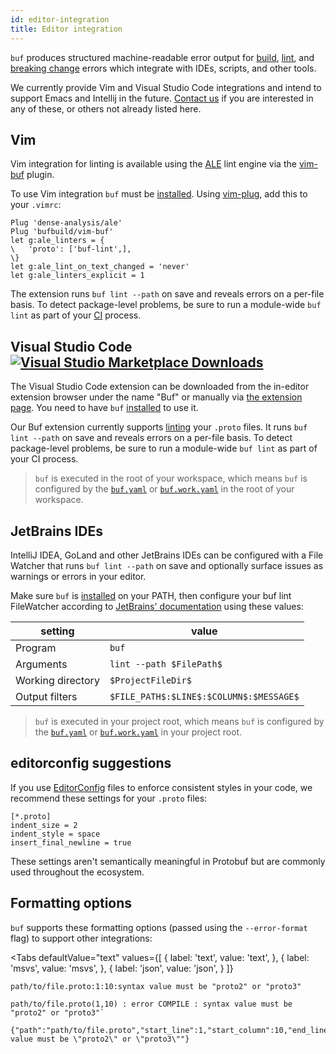 ```yaml
---
id: editor-integration
title: Editor integration
---
```


`buf` produces structured machine-readable error output for
[build](/buf/build/how-to), [lint](/buf/lint/explanation), and
[breaking change](/buf/breaking/explanation) errors which integrate with IDEs, scripts,
and other tools.

We currently provide Vim and Visual Studio Code integrations and intend to
support Emacs and Intellij in the future. [Contact us](contact) if you are
interested in any of these, or others not already listed here.

## Vim

Vim integration for linting is available using the
[ALE](https://github.com/dense-analysis/ale) lint engine via the
[vim-buf](https://github.com/bufbuild/vim-buf) plugin.

To use Vim integration `buf` must be [installed](installation). Using
[vim-plug](https://github.com/junegunn/vim-plug), add this to your `.vimrc`:

```vim
Plug 'dense-analysis/ale'
Plug 'bufbuild/vim-buf'
let g:ale_linters = {
\   'proto': ['buf-lint',],
\}
let g:ale_lint_on_text_changed = 'never'
let g:ale_linters_explicit = 1
```

The extension runs `buf lint --path` on save and reveals errors on a per-file
basis. To detect package-level problems, be sure to run a module-wide `buf lint`
as part of your [CI](/buf/ci-cd/how-to) process.

## Visual Studio Code [![Visual Studio Marketplace Downloads](https://img.shields.io/visual-studio-marketplace/d/bufbuild.vscode-buf?color=2048ff&label=Buf&logo=visual-studio-code&style=flat-squar)](https://marketplace.visualstudio.com/items?itemName=bufbuild.vscode-buf)

The Visual Studio Code extension can be downloaded from the in-editor extension
browser under the name "Buf" or manually via
[the extension page](https://marketplace.visualstudio.com/items?itemName=bufbuild.vscode-buf).
You need to have `buf` [installed](installation) to use it.

Our Buf extension currently supports [linting] your `.proto` files. It runs
`buf lint --path` on save and reveals errors on a per-file basis. To detect
package-level problems, be sure to run a module-wide `buf lint` as part of your
CI process.

> `buf` is executed in the root of your workspace, which means `buf` is
> configured by the [`buf.yaml`](configuration/v1/buf-yaml) or
> [`buf.work.yaml`](configuration/v1/buf-work-yaml) in the root of your
> workspace.

## JetBrains IDEs

IntelliJ IDEA, GoLand and other JetBrains IDEs can be configured with a File
Watcher that runs `buf lint --path` on save and optionally surface issues as
warnings or errors in your editor.

Make sure `buf` is [installed](installation) on your PATH, then configure
your buf lint FileWatcher according to
[JetBrains' documentation](https://www.jetbrains.com/help/idea/using-file-watchers.html)
using these values:

| setting           | value                                   |
| ----------------- | --------------------------------------- |
| Program           | `buf`                                   |
| Arguments         | `lint --path $FilePath$`                |
| Working directory | `$ProjectFileDir$`                      |
| Output filters    | `$FILE_PATH$:$LINE$:$COLUMN$:$MESSAGE$` |

> `buf` is executed in your project root, which means `buf` is configured by the
> [`buf.yaml`](configuration/v1/buf-yaml) or
> [`buf.work.yaml`](configuration/v1/buf-work-yaml) in your project root.

## editorconfig suggestions

If you use [EditorConfig] files to enforce consistent styles in your code, we
recommend these settings for your `.proto` files:

```editorconfig
[*.proto]
indent_size = 2
indent_style = space
insert_final_newline = true
```

These settings aren't semantically meaningful in Protobuf but are commonly used
throughout the ecosystem.

## Formatting options

`buf` supports these formatting options (passed using the `--error-format` flag)
to support other integrations:


<Tabs defaultValue="text"
  values={[
    { label: 'text', value: 'text', },
    { label: 'msvs', value: 'msvs', },
    { label: 'json', value: 'json', }
  ]}
>
<TabItem value="text">

```
path/to/file.proto:1:10:syntax value must be "proto2" or "proto3"
```

</TabItem>
<TabItem value="msvs">

```
path/to/file.proto(1,10) : error COMPILE : syntax value must be "proto2" or "proto3"`
```

</TabItem>
<TabItem value="json">

```
{"path":"path/to/file.proto","start_line":1,"start_column":10,"end_line":1,"end_column":10,"type":"COMPILE","message":"syntax value must be \"proto2\" or \"proto3\""}
```

</TabItem>
</Tabs>

[editorconfig]: https://editorconfig.org
[linting]: https://docs.buf.build/lint/overview
[lsp]:
  https://code.visualstudio.com/api/language-extensions/language-server-extension-guide
